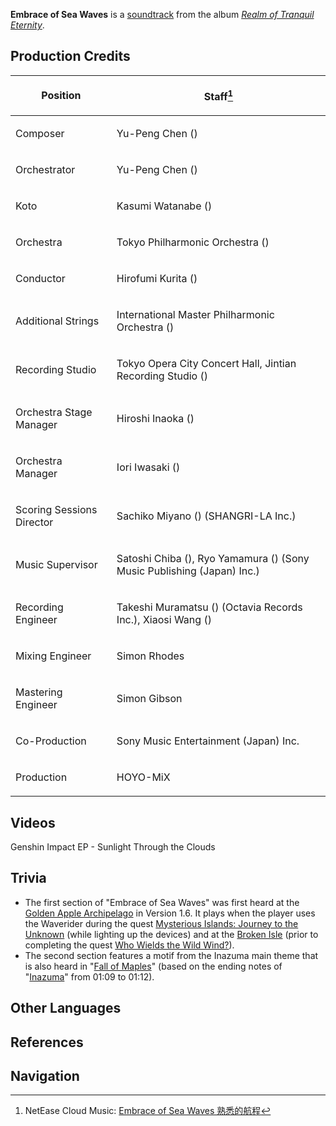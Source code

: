 {{Soundtrack Infobox
|title          =
|image          = Realm of Tranquil Eternity.jpg
|album          = Realm of Tranquil Eternity
|disc           = 2
|number         = 58
|featured       =
|featured2      =
|featured3      =
|featured_disc  =
|featured_disc2 =
|featured_disc3 =
|youtube_id     = 9xtAKakzZDs
|youtube_time   = 2450
|spotify_id     = 31RAsxl0XswqibKAeeAza7
|played_in      = Golden Apple Archipelago; Chapter II; Concert Version
|during         = [[Golden Apple Archipelago]] (Theme 1), animated cutscene in [[Setting Sail]] (Theme 2)
|domain         =
|previous       = Serpent's Tragedy
|next           = Duel in the Mist
}}
'''Embrace of Sea Waves''' is a [[soundtrack]] from the album ''[[Realm of Tranquil Eternity]]''.

==Production Credits==
{| class="wikitable" style="text-align:left; height:0.5em"
! Position
! Staff<ref>NetEase Cloud Music: [https://music.163.com/#/song?id=1879108746 Embrace of Sea Waves 熟悉的航程]</ref>
|-
! Composer
| Yu-Peng Chen ({{Lang|zh=陈致逸|mini=1}})
|-
! Orchestrator
| Yu-Peng Chen ({{Lang|zh=陈致逸|mini=1}})
|-
! Koto
| Kasumi Watanabe ({{Lang|ja=渡邊香澄|mini=1}})
|-
! Orchestra
| Tokyo Philharmonic Orchestra ({{Lang|ja=東京フィルハーモニー交響楽団|mini=1}})
|-
! Conductor
| Hirofumi Kurita ({{Lang|ja=栗田博文|mini=1}})
|-
! Additional Strings
| International Master Philharmonic Orchestra ({{Lang|zh=国际首席爱乐乐团|mini=1}})
|-
! Recording Studio
| Tokyo Opera City Concert Hall, Jintian Recording Studio ({{Lang|zh=金田录音棚|mini=1}})
|-
! Orchestra Stage Manager
| Hiroshi Inaoka ({{Lang|ja=稲岡宏司|mini=1}})
|-
! Orchestra Manager
| Iori Iwasaki ({{Lang|ja=岩崎井織|mini=1}})
|-
! Scoring Sessions Director
| Sachiko Miyano ({{Lang|ja=宮野幸子|mini=1}}) (SHANGRI-LA Inc.)
|-
! Music Supervisor
| Satoshi Chiba ({{Lang|ja=千葉智史|mini=1}}), Ryo Yamamura ({{Lang|ja=山村涼|mini=1}}) (Sony Music Publishing (Japan) Inc.)
|-
! Recording Engineer
| Takeshi Muramatsu ({{Lang|ja=村松健|mini=1}}) (Octavia Records Inc.), Xiaosi Wang ({{Lang|zh=王小四|mini=1}})
|-
! Mixing Engineer
| Simon Rhodes
|-
! Mastering Engineer
| Simon Gibson
|-
! Co-Production
| Sony Music Entertainment (Japan) Inc.
|-
! Production
| HOYO-MiX
|}

==Videos==
<gallery hideaddbutton="true" captionalign="center">
Genshin Impact EP - Sunlight Through the Clouds
</gallery>

==Trivia==
*The first section of "Embrace of Sea Waves" was first heard at the [[Golden Apple Archipelago]] in Version 1.6. It plays when the player uses the Waverider during the quest [[Mysterious Islands: Journey to the Unknown]] (while lighting up the devices) and at the [[Broken Isle]] (prior to completing the quest [[Who Wields the Wild Wind?]]).
* The second section features a motif from the Inazuma main theme that is also heard in "[[Fall of Maples]]" (based on the ending notes of "[[Inazuma (Soundtrack)|Inazuma]]" from 01:09 to 01:12).

==Other Languages==
{{Other Languages|default_hidden = 1
|en      = Embrace of Sea Waves
|zhs     = 熟悉的航程
|zhs_rm  = Shúxī de Hángchéng
|zht     = 熟悉的航程
|zht_rm  = Shóuxī de Hángchéng
|ja      = 慣れた航路
|ja_rm   = Nareta Kouro
}}

==References==
{{Reflist}}

==Navigation==
{{Soundtrack Navbox|Realm of Tranquil Eternity}}